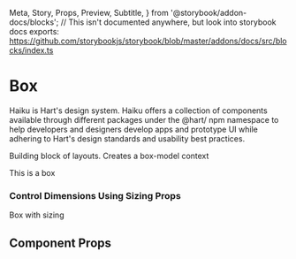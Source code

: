  Meta,
  Story,
  Props,
  Preview,
  Subtitle,
} from '@storybook/addon-docs/blocks';
// This isn't documented anywhere, but look into storybook docs exports: https://github.com/storybookjs/storybook/blob/master/addons/docs/src/blocks/index.ts


<Meta title="Components/Box" component={Box} />

# Box

<Subtitle>
  Haiku is Hart's design system. Haiku offers a collection of components
  available through different packages under the @hart/ npm namespace to help
  developers and designers develop apps and prototype UI while adhering to
  Hart's design standards and usability best practices.
</Subtitle>

Building block of layouts. Creates a box-model context

<Preview withToolbar>
  <Story name="Base">
    <Box>
      <Box p={3} mb={4}>
        <Text>This is a box</Text>
      </Box>
    </Box>
  </Story>
</Preview>

### Control Dimensions Using Sizing Props

<Preview withToolbar>
  <Story name="With sizing">
    <Box width={5} height={5}>
      Box with sizing
    </Box>
  </Story>
</Preview>

## Component Props

<Props of={Box} />
